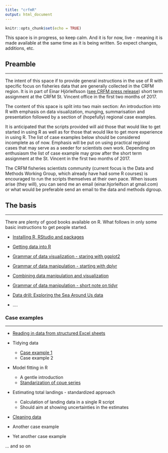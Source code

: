 ```yaml
---
title: "crfmR"
output: html_document
---
```


```r
knitr::opts_chunk$set(echo = TRUE)
```

This space is in progress, so keep calm. And it is for now, live - meaning it is made available at the same time as it is being written. So expect changes, additions, etc.

## Preamble
___

The intent of this space if to provide general instructions in the use of R with specific focus on fisheries data that are generally collected in the CRFM region. It is in part of Einar Hjörleifsson ([see CRFM press release](http://www.crfm.int/index.php?option=com_k2&view=item&id=544:top-fisheries-data-expert-from-iceland-shares-expertise-with-crfm-countries&Itemid=179)) short term assignment at the CRFM St. Vincent office in the first two months of 2017.

The content of this space is split into two main section: An introduction into R with emphasis on data visualization, munging, summarisation and presentation followed by a section of (hopefully) regional case examples.

It is anticipated that the scripts provided will aid those that would like to get started in using R as well as for those that would like to get more experience in using R. The list of case examples below should be considered incomplete as of now. Emphasis will be put on using practical regional cases that may serve as a seeder for scientists own work. Depending on enthusiasm the list of case example may grow after the short term assignment at the St. Vincent in the first two months of 2017.

The CRFM fisheries scientists community (current focus is the Data and Methods Working Group, which already have had some R courses) is encouraged to run the scripts themselves at their own pace. When issues arise (they will), you can send me an email (einar.hjorleifson at gmail.com) or what would be preferable send an email to the data and methods dgroup.

## The basis
___

There are plenty of good books available on R. What follows in only some basic instructions to get people started.

* [Installing R, RStudio and packages](installing.html)

* [Getting data into R](importing.html)

* [Grammar of data visualization - staring with ggplot2](ggplot2.html)

* [Grammar of data manipulation - starting with dplyr](dplyr.html)

* [Combining data manipulation and visualization](more_grammar.html)

* [Grammar of data manipulation - short note on tidyr](tidyr_introduction.html)

* [Data drill: Exploring the Sea Around Us data](sau.html)

* ....

### Case examples
___


* [Reading in data from structured Excel sheets](importing_excel_data_101.html)

* Tidying data
    - [Case example 1](tidyr_case1.html)
    - Case example 2
    

* Model fitting in R
    - A gentle introduction
    - [Standarization of cpue series](glm.html)

* Estimating total landings - standardized approach
    - Calculation of landing data in a single R script
    - Should aim at showing uncertainties in the estimates

* [Cleaning data](cleaning.html)

* Another case example

* Yet another case example

... and so on

